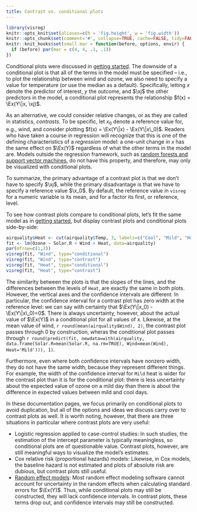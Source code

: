 ```yaml
---
title: Contrast vs. conditional plots
---
```


```r
library(visreg)
knitr::opts_knit$set(aliases=c(h = 'fig.height', w = 'fig.width'))
knitr::opts_chunk$set(comment='#', collapse=TRUE, cache=FALSE, tidy=FALSE)
knitr::knit_hooks$set(small.mar = function(before, options, envir) {
  if (before) par(mar = c(4, 4, .1, .1))
})
```

Conditional plots were discussed in [getting started](basic.html).  The downside of a conditional plot is that all of the terms in the model must be specified -- i.e., to plot the relationship between wind and ozone, we also need to specify a value for temperature (or use the median as a default).  Specifically, letting $x$ denote the predictor of interest, $y$ the outcome, and $\xj$ the other predictors in the model, a conditional plot represents the relationship $f(x) = \Ex(Y\|x, \xj)$.

As an alternative, we could consider relative changes, or as they are called in statistics, *contrasts*.  To be specific, let $x_0$ denote a reference value for, e.g., wind, and consider plotting $f(x) = \Ex(Y\|x) - \Ex(Y\|x\_0)$.  Readers who have taken a course in regression will recognize that this is one of the defining characteristics of a *regression* model: a one-unit change in $x$ has the same effect on $\Ex(Y)$ regardless of what the other terms in the model are.  Models outside the regression framework, such as [random forests and support vector machines](blackbox.html), do not have this property, and therefore, may only be visualized with conditional plots.

To summarize, the primary advantage of a contrast plot is that we don't have to specify $\xj$, while the primary disadvantage is that we have to specify a reference value $\x_0$.  By default, the reference value in `visreg` for a numeric variable is its mean, and for a factor its first, or reference, level.

To see how contrast plots compare to conditional plots, let's fit the same model as in [getting started](basic.html), but display contrast plots and conditional plots side-by-side:

```r
airquality$Heat <- cut(airquality$Temp, 3, labels=c("Cool", "Mild", "Hot"))
fit <- lm(Ozone ~ Solar.R + Wind + Heat, data=airquality)
par(mfrow=c(1,2))
visreg(fit, "Wind", type="conditional")
visreg(fit, "Wind", type="contrast")
visreg(fit, "Heat", type="conditional")
visreg(fit, "Heat", type="contrast")
```

The similarity between the plots is that the slopes of the lines, and the differences between the levels of `Heat`, are exactly the same in both plots.  However, the vertical axes and the confidence intervals are different.  In particular, the confidence interval for a contrast plot has zero width at the reference level: we can say with certainty that $\Ex(Y\|x_0) - \Ex(Y\|x\_0)=0$.  There is always uncertainty, however, about the actual value of $\Ex(Y)$ in a conditional plot for all values of $x$.  Likewise, at the mean value of wind, `r round(mean(airquality$Wind), 2)`, the contrast plot passes through 0 by construction, wheras the conditional plot passes through `r round(predict(fit, newdata=with(airquality, data.frame(Solar.R=mean(Solar.R, na.rm=TRUE), Wind=mean(Wind), Heat='Mild'))), 1)`.

Furthermore, even where both confidence intervals have nonzero width, they do not have the same width, because they represent different things.  For example, the width of the confidence interval for `Mild` heat is wider for the contrast plot than it is for the conditional plot: there is less uncertainty about the expected value of ozone on a mild day than there is about the difference in expected values between mild and cool days.

In these documentation pages, we focus primarily on conditional plots to avoid duplication, but all of the options and ideas we discuss carry over to contrast plots as well.  It is worth noting, however, that there are three situations in particular where contrast plots are very useful:

* Logistic regression applied to case-control studies: In such studies, the estimation of the intercept parameter is typically meaningless, so conditional plots are of questionable value.  Contrast plots, however, are still meaningful ways to visualize the model's estimates.
* Cox relative risk (proportional hazards) models: Likewise, in Cox models, the baseline hazard is not estimated and plots of absolute risk are dubious, but contrast plots still useful.
* [Random effect models](mixed.html): Most random effect modeling software cannot account for uncertainty in the random effects when calculating standard errors for $\Ex(Y)$.  Thus, while conditional plots may still be constructed, they will lack confidence intervals.  In contrast plots, these terms drop out, and confidence intervals may still be constructed.
